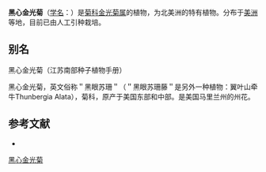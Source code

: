 {{Speciesbox
| name = 黑心金光菊
| status = 
| status_system = 
| image = Black eyed susan 20040717 110754 2.1474.jpg
| genus = Rudbeckia
| species = hirta
| authority = L.
}}

'''黑心金光菊'''（[[学名|学名]]：{{lang|la|''Rudbeckia hirta''}}）是[[菊科|菊科]][[金光菊属|金光菊属]]的植物，为北美洲的特有植物。分布于[[美洲|美洲]]等地，目前已由人工引种栽培。

== 别名 ==
黑心金光菊（江苏南部种子植物手册）

黑心金光菊，英文俗称＂黑眼苏珊＂（＂黑眼苏珊藤＂是另外一种植物：翼叶山牵牛Thunbergia Alata），菊科，原产于美国东部和中部。是美国马里兰州的州花。

== 参考文献 ==
<div class="references-small">
* {{cite web| url =http://www.bioinfo.cn/db05/KmzwSpecies.php?action=view&id=4972| title =黑心金光菊| work =《中国高等植物数据库全库》| publisher =中国科学院微生物研究所| author =昆明植物研究所| accessdate =2009-02-25| archive-date =2016-03-05| archive-url =https://web.archive.org/web/20160305031742/http://www.bioinfo.cn/db05/KmzwSpecies.php?action=view&id=4972| dead-url =yes}}
</div>
{{Taxonbar|from=Q2532820}}

[[Category:金光菊属|黑心金光菊]]


{{植物小作品}}